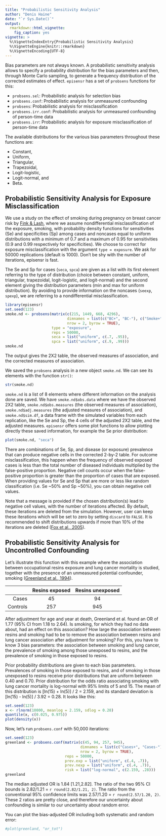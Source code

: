 ```yaml
---
title: "Probabilistic Sensitivity Analysis"
author: "Denis Haine"
date: "`r Sys.Date()`"
output:
  rmarkdown::html_vignette:
    fig_caption: yes
vignette: >
  %\VignetteIndexEntry{Probabilistic Sensitivity Analysis}
  %\VignetteEngine{knitr::rmarkdown}
  %\VignetteEncoding{UTF-8}
---
```


Bias parameters are not always known.
A probabilistic sensitivity analysis allows to specify a probability
distribution for the bias parameters and then, through Monte Carlo sampling, to
generate a frequency distribution of the corrected estimates of effect.
`episensr` has a set of `probsens` functions for this:

* `probsens.sel`: Probabilistic analysis for selection bias
* `probsens.conf`: Probabilistic analysis for unmeasured confounding
* `probsens`: Probabilistic analysis for misclassification
* `probsens.irr.conf`: Probabilistic analysis for unmeasured confounding of person-time data
* `probsens.irr`: Probabilistic analysis for exposure misclassification of person-time data

The available distributions for the various bias parameters throughout these
functions are:

* Constant,
* Uniform,
* Triangular,
* Trapezoidal,
* Logit-logistic,
* Logit-normal, and
* Beta.

## Probabilistic Sensitivity Analysis for Exposure Misclassification

We use a study on the effect of smoking during pregnancy on breast cancer risk
by [Fink & Lash](https://pubmed.ncbi.nlm.nih.gov/12946045/), where we assume
nondifferential misclassification of the exposure, smoking, with probability
density functions for sensitivities (Se) and specificities (Sp) among cases and
noncases equal to uniform distributions with a minimum of 0.7 and a maximum of
0.95 for sensitivities (0.9 and 0.99 respectively for specificities).
We choose to correct for exposure misclassification with the argument `type =
exposure`.
We ask for 50000 replications (default is 1000).
Don't be shy with the number of iterations, episensr is fast.

The Se and Sp for cases (`seca`, `spca`) are given as a list with its first
element referring to the type of distribution (choice between constant, uniform,
triangular, trapezoidal, logit-logistic, and logit-normal) and the second
element giving the distribution parameters (min and max for uniform
distribution).
By avoiding to provide information on the noncases (`seexp`, `spexp`), we are
referring to a nondifferential misclassification.

```r
library(episensr)
set.seed(123)
smoke.nd <- probsens(matrix(c(215, 1449, 668, 4296),
                            dimnames = list(c("BC+", "BC-"), c("Smoke+", "Smoke-")),
                            nrow = 2, byrow = TRUE),
                     type = "exposure",
                     reps = 50000,
                     seca = list("uniform", c(.7, .95)),
                     spca = list("uniform", c(.9, .99)))
smoke.nd
```

The output gives the 2X2 table, the observed measures of association, and the
corrected measures of association.

We saved the `probsens` analysis in a new object `smoke.nd`.
We can see its elements with the function `str()`:

```r
str(smoke.nd)
```

`smoke.nd` is a list of 8 elements where different information on the analysis
done are saved.
We have `smoke.nd$obs.data` where we have the observed 2X2 table,
`smoke.nd$obs.measures` (the observed measures of association),
`smoke.nd$adj.measures` (the adjusted measures of association), and
`smoke.nd$sim.df`, a data frame with the simulated variables from each
replication, like the Se and Sp, the 4 cells of the adjusted 2X2 table, and the
adjusted measures.
`episensr` offers some plot functions to allow plotting directly these saved
information, for example the Se prior distribution:

```r
plot(smoke.nd, "seca")
```

There are combinations of Se, Sp, and disease (or exposure) prevalence that
can produce negative cells in the corrected 2-by-2 table.
For outcome   misclassification, this happen when the frequency of observed
exposed cases is less than the total number of diseased individuals multiplied
by the false-positive proportion.
Negative cell counts occur when the false-positive proportion is greater than
the proportion of cases that are exposed.
When providing values for Se and Sp that are more or less like random
classification (i.e. Se ~50% and Sp ~50%), you can obtain negative cell values.

Note that a message is provided if the chosen distribution(s) lead to negative
cell values, with the number of iterations affected.
By default, these iterations are deleted from the simulation.
However, user can keep these iterations which will be set to zero by setting
`discard` to `FALSE`.
It is recommended to shift distributions upwards if more than 10% of the
iterations are deleted ([Fox et al., 2005](https://doi.org/10.1093/ije/dyi184)).

## Probabilistic Sensitivity Analysis for Uncontrolled Confounding

Let's illustrate this function with this example where the association between
occupational resins exposure and lung cancer mortality is studied, together with
the presence of an unmeasured potential confounder, smoking ([Greenland et al.,
1994](https://pubmed.ncbi.nlm.nih.gov/7927843/)).

|          | Resins exposed | Resins unexposed |
|---------:|:--------------:|:----------------:|
|    Cases | 45             | 94               |
| Controls | 257            | 945              |

After adjustment for age and year at death, Greenland et al. found an OR of 1.77
(95% CI from 1.18 to 2.64).
Is smoking, for which they had no data about, had an effect on this association?
How large the association between resins and smoking had to be to remove the
association between resins and lung cancer association after adjustment for
smoking?
For this, you have to know 3 bias parameters: the association between smoking
and lung cancer, the prevalence of smoking among those unexposed to resins, and
the prevalence of smoking in those exposed to resins.

Prior probability distributions are given to each bias parameters.
Prevalences of smoking in those exposed to resins, and of smoking in those
unexposed to resins receive prior distributions that are uniform between 0.40
and 0.70.
Prior distribution for the odds ratio associating smoking with lung cancer
mortality is log-normal with 95% limits of 5 and 15.
The mean of this distribution is [ln(15) + ln(5)] / 2 = 2.159, and its standard
deviation is [ln(15) - ln(5)] / 3.92 = 0.28. It looks like this:

```r
set.seed(123)
x <- rlnorm(10000, meanlog = 2.159, sdlog = 0.28)
quantile(x, c(0.025, 0.975))
plot(density(x))
```

Now, let's run `probsens.conf` with 50,000 iterations:

```r
set.seed(123)
greenland <- probsens.conf(matrix(c(45, 94, 257, 945),
                                  dimnames = list(c("Cases+", "Cases-"), c("Res+", "Res-")),
                                  nrow = 2, byrow = TRUE),
                           reps = 50000,
                           prev.exp = list("uniform", c(.4, .7)),
                           prev.nexp = list("uniform", c(.4, .7)),
                           risk = list("log-normal", c(2.159, .28)))
greenland
```

The median adjusted OR is 1.84 [1.21,2.82].
The ratio of the two 95% CI bounds is 2.82/1.21 = `r round(2.82/1.21, 2)`.
The ratio from the conventional 95% confidence limits was 2.57/1.20 = `r round(2.57/1.20, 2)`.
These 2 ratios are pretty close, and therefore our uncertainty about confounding is
similar to our uncertainty about random error.

You can plot the bias-adjusted OR including both systematic and random error:

```r
#plot(greenland, "or_tot")
```
